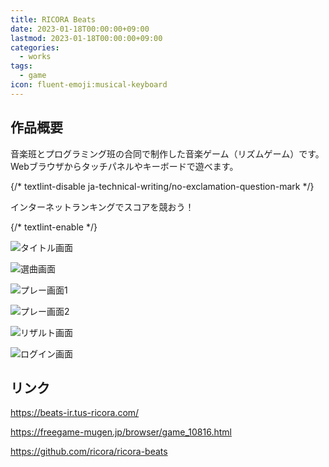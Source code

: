 ```yaml
---
title: RICORA Beats
date: 2023-01-18T00:00:00+09:00
lastmod: 2023-01-18T00:00:00+09:00
categories:
  - works
tags:
  - game
icon: fluent-emoji:musical-keyboard
---
```


## 作品概要

音楽班とプログラミング班の合同で制作した音楽ゲーム（リズムゲーム）です。Webブラウザからタッチパネルやキーボードで遊べます。

{/* textlint-disable ja-technical-writing/no-exclamation-question-mark */}

インターネットランキングでスコアを競おう！

{/* textlint-enable */}

![タイトル画面](https://user-images.githubusercontent.com/52315048/210118812-0bcff5a4-607b-4555-ac3b-952f46aef926.png)

![選曲画面](https://user-images.githubusercontent.com/52315048/210120164-84ad19b2-6bda-4a44-a111-e4c762b6a7e3.png)

![プレー画面1](https://user-images.githubusercontent.com/52315048/210119143-7ece6a92-8cd1-4b67-8460-744f099a6e54.png)

![プレー画面2](https://user-images.githubusercontent.com/52315048/210119985-7a97cdd7-e0c7-47eb-a664-34d072292452.png)

![リザルト画面](https://user-images.githubusercontent.com/52315048/210120049-f98f929a-8ec8-48f9-831d-2794225f568c.png)

![ログイン画面](https://user-images.githubusercontent.com/52315048/210120635-ac83a978-eb1f-4d85-ad7b-54535dd17d8a.png)

## リンク

https://beats-ir.tus-ricora.com/

https://freegame-mugen.jp/browser/game_10816.html

https://github.com/ricora/ricora-beats
